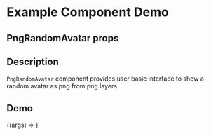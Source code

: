 
<Meta title="Example/PngRandomAvatar" component={PngRandomAvatar} />

# Example Component Demo

## PngRandomAvatar props
<Props of={PngRandomAvatar} />

## Description

`PngRandomAvatar` component provides user basic interface to show a random avatar as png from png layers

## Demo

<Canvas>
  <Story name="Example PngRandomAvatar">
    {(args) => <PngRandomAvatar {...args} />}
  </Story>
</Canvas>
